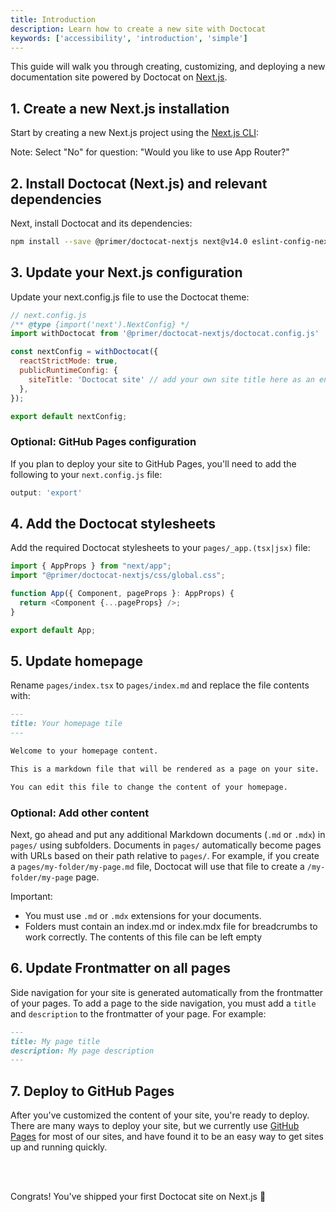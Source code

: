 ```yaml
---
title: Introduction
description: Learn how to create a new site with Doctocat
keywords: ['accessibility', 'introduction', 'simple']
---
```


This guide will walk you through creating, customizing, and deploying a new documentation site powered by Doctocat on [Next.js](https://nextjs.org/).

## 1. Create a new Next.js installation

Start by creating a new Next.js project using the [Next.js CLI](https://nextjs.org/docs/getting-started/installation):

Note: Select "No" for question: "Would you like to use App Router?"

## 2. Install Doctocat (Next.js) and relevant dependencies

Next, install Doctocat and its dependencies:

```bash
npm install --save @primer/doctocat-nextjs next@v14.0 eslint-config-next@v14.0
```

## 3. Update your Next.js configuration

Update your next.config.js file to use the Doctocat theme:

```js
// next.config.js
/** @type {import('next').NextConfig} */
import withDoctocat from '@primer/doctocat-nextjs/doctocat.config.js'

const nextConfig = withDoctocat({
  reactStrictMode: true,
  publicRuntimeConfig: {
    siteTitle: 'Doctocat site' // add your own site title here as an environment variable
  },
});

export default nextConfig;

```

### Optional: GitHub Pages configuration

If you plan to deploy your site to GitHub Pages, you'll need to add the following to your `next.config.js` file:

```js
output: 'export'
```

## 4. Add the Doctocat stylesheets

Add the required Doctocat stylesheets to your `pages/_app.(tsx|jsx)` file:

```js
import { AppProps } from "next/app";
import "@primer/doctocat-nextjs/css/global.css";

function App({ Component, pageProps }: AppProps) {
  return <Component {...pageProps} />;
}

export default App;
```

## 5. Update homepage

Rename `pages/index.tsx` to `pages/index.md` and replace the file contents with:

```markdown
---
title: Your homepage tile
---

Welcome to your homepage content. 

This is a markdown file that will be rendered as a page on your site. 

You can edit this file to change the content of your homepage.
```

### Optional: Add other content

Next, go ahead and put any additional Markdown documents (`.md` or `.mdx`) in `pages/` using subfolders. Documents in `pages/` automatically become pages with URLs based on their path relative to `pages/`. For example, if you create a `pages/my-folder/my-page.md` file, Doctocat will use that file to create a `/my-folder/my-page` page.

Important:

- You must use `.md` or `.mdx` extensions for your documents.
- Folders must contain an index.md or index.mdx file for breadcrumbs to work correctly. The contents of this file can be left empty

## 6. Update Frontmatter on all pages

Side navigation for your site is generated automatically from the frontmatter of your pages. To add a page to the side navigation, you must add a `title` and `description` to the frontmatter of your page. For example:

```md
---
title: My page title
description: My page description
---
```

## 7. Deploy to GitHub Pages

After you've customized the content of your site, you're ready to deploy. There are many ways to deploy your site, but we currently use [GitHub Pages](https://pages.github.com/) for most of our sites, and have found it to be an easy way to get sites up and running quickly.

<br />
<br />

Congrats! You've shipped your first Doctocat site on Next.js 🎉
